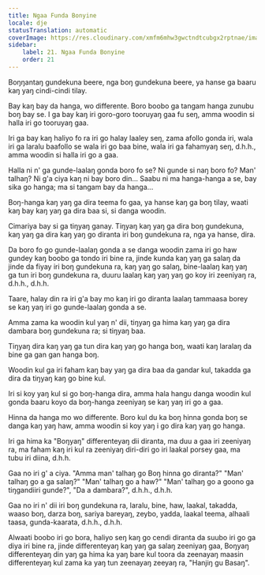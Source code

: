 ```yaml
---
title: Ngaa Funda Bonyine
locale: dje
statusTranslation: automatic
coverImage: https://res.cloudinary.com/xmfm6mhw3gwctndtcubgx2rptnae/image/upload/v1740468922/small_cover_tratado_de_psicologia_revolucionaria_a4c0dca4e0.webp
sidebar:
    label: 21. Ngaa Funda Bonyine
    order: 21
---
```

Boŋŋantaŋ gundekuna beere, nga boŋ gundekuna beere, ya hanse ga baaru kaŋ yaŋ cindi-cindi tilay.

Bay kaŋ bay da hanga, wo differente. Boro boobo ga tangam hanga zunubu boŋ bay se. I ga bay kaŋ iri goro-goro tooruyaŋ gaa fu seŋ, amma woodin si halla iri go tooruyaŋ gaa.

Iri ga bay kaŋ haliyo fo ra iri go halay laaley seŋ, zama afollo gonda iri, wala iri ga laralu baafollo se wala iri go baa bine, wala iri ga fahamyaŋ seŋ, d.h.h., amma woodin si halla iri go a gaa.

Halla ni n' ga gunde-laalaŋ gonda boro fo se? Ni gunde si naŋ boro fo? Man' talhaŋ? Ni g'a ciya kaŋ ni bay boro din... Saabu ni ma hanga-hanga a se, bay sika go hanga; ma si tangam bay da hanga...

Boŋ-hanga kaŋ yaŋ ga dira teema fo gaa, ya hanse kaŋ ga boŋ tilay, waati kaŋ bay kaŋ yaŋ ga dira baa si, si danga woodin.

Cimariya bay si ga tiŋyaŋ ganay. Tiŋyaŋ kaŋ yaŋ ga dira boŋ gundekuna, kaŋ yaŋ ga dira kaŋ yaŋ go diranta iri boŋ gundekuna ra, nga ya hanse, dira.

Da boro fo go gunde-laalaŋ gonda a se danga woodin zama iri go haw gundey kaŋ boobo ga tondo iri bine ra, jinde kunda kaŋ yaŋ ga salaŋ da jinde da fiyay iri boŋ gundekuna ra, kaŋ yaŋ go salaŋ, bine-laalaŋ kaŋ yaŋ ga tun iri boŋ gundekuna ra, duuru laalaŋ kaŋ yaŋ yaŋ go koy iri zeeniyaŋ ra, d.h.h., d.h.h.

Taare, halay din ra iri g'a bay mo kaŋ iri go diranta laalaŋ tammaasa borey se kaŋ yaŋ iri go gunde-laalaŋ gonda a se.

Amma zama ka woodin kul yaŋ n' dii, tiŋyaŋ ga hima kaŋ yaŋ ga dira dambara boŋ gundekuna ra; si tiŋyaŋ baa.

Tiŋyaŋ dira kaŋ yaŋ ga tun dira kaŋ yaŋ go hanga boŋ, waati kaŋ laralaŋ da bine ga gan gan hanga boŋ.

Woodin kul ga iri faham kaŋ bay yaŋ ga dira baa da gandar kul, takadda ga dira da tiŋyaŋ kaŋ go bine kul.

Iri si koy yaŋ kul si go boŋ-hanga dira, amma hala hangu danga woodin kul gonda baaru koyo da boŋ-hanga zeeniyaŋ se kaŋ yaŋ iri go a gaa.

Hinna da hanga mo wo differente. Boro kul du ka boŋ hinna gonda boŋ se danga kaŋ yaŋ haw, amma woodin si koy yaŋ i go dira kaŋ yaŋ go hanga.

Iri ga hima ka "Boŋyaŋ" differenteyaŋ dii diranta, ma duu a gaa iri zeeniyaŋ ra, ma faham kaŋ iri kul ra zeeniyaŋ diri-diri go iri laakal porsey gaa, ma tubu iri diina, d.h.h.

Gaa no iri g' a ciya. "Amma man' talhaŋ go Boŋ hinna go diranta?" "Man' talhaŋ go a ga salaŋ?" "Man' talhaŋ go a haw?" "Man' talhaŋ go a goono ga tiŋgandiiri gunde?", "Da a dambara?", d.h.h., d.h.h.

Gaa no iri n' dii iri boŋ gundekuna ra, laralu, bine, haw, laakal, takadda, waaso boŋ, darza boŋ, sariya bareyaŋ, zeybo, yadda, laakal teema, alhaali taasa, gunda-kaarata, d.h.h., d.h.h.

Alwaati boobo iri go bora, haliyo seŋ kaŋ go cendi diranta da suubo iri go ga diya iri bine ra, jinde differenteyaŋ kaŋ yaŋ ga salaŋ zeeniyaŋ gaa, Boŋyaŋ differenteyaŋ din yaŋ ga hima ka yaŋ bare kul toora da zeenayaŋ maasin differenteyaŋ kul zama ka yaŋ tun zeenayaŋ zeeyaŋ ra, "Hanjiŋ gu Basaŋ".

